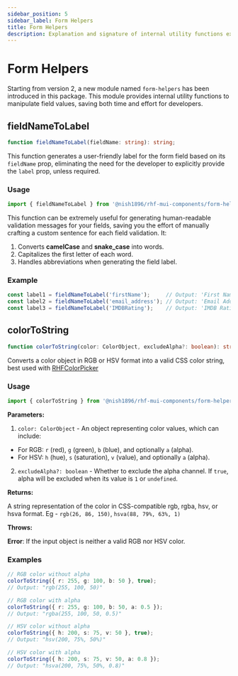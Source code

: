 ```yaml
---
sidebar_position: 5
sidebar_label: Form Helpers
title: Form Helpers
description: Explanation and signature of internal utility functions exported by the package. 
---
```


# Form Helpers

Starting from version 2, a new module named `form-helpers` has been introduced
in this package. This module provides internal utility functions to manipulate
field values, saving both time and effort for developers.

## fieldNameToLabel

```ts
function fieldNameToLabel(fieldName: string): string;
```

This function generates a user-friendly label for the form field based on its
`fieldName` prop, eliminating the need for the developer to explicitly
provide the `label` prop, unless required.

### Usage

```js
import { fieldNameToLabel } from '@nish1896/rhf-mui-components/form-helpers';
```

This function can be extremely useful for generating human-readable validation
messages for your fields, saving you the effort of manually crafting a custom
sentence for each field validation. It:

1. Converts **camelCase** and **snake_case** into words.
2. Capitalizes the first letter of each word.
3. Handles abbreviations when generating the field label.

### Example

```js
const label1 = fieldNameToLabel('firstName');     // Output: 'First Name'
const label2 = fieldNameToLabel('email_address'); // Output: 'Email Address'
const label3 = fieldNameToLabel('IMDBRating');    // Output: 'IMDB Rating'
```

## colorToString

```ts
function colorToString(color: ColorObject, excludeAlpha?: boolean): string;
```

Converts a color object in RGB or HSV format into a valid CSS color string,
best used with [RHFColorPicker](./components/misc/RHFColorPicker.mdx)

### Usage

```js
import { colorToString } from '@nish1896/rhf-mui-components/form-helpers';
```

**Parameters:**

1. `color: ColorObject` - An object representing color values, which can include:
- For RGB: `r` (red), `g` (green), `b` (blue), and optionally `a` (alpha).
- For HSV: `h` (hue), `s` (saturation), `v` (value), and optionally `a` (alpha).

2. `excludeAlpha?: boolean` - Whether to exclude the alpha channel. If `true`, alpha will be
excluded when its value is `1` or `undefined`.

**Returns:**

A string representation of the color in CSS-compatible rgb, rgba, hsv, or hsva format.
Eg - `rgb(26, 86, 150)`, `hsva(88, 79%, 63%, 1)`

**Throws:**

**Error**: If the input object is neither a valid RGB nor HSV color.

### Examples

```ts
// RGB color without alpha
colorToString({ r: 255, g: 100, b: 50 }, true);
// Output: "rgb(255, 100, 50)"

// RGB color with alpha
colorToString({ r: 255, g: 100, b: 50, a: 0.5 });
// Output: "rgba(255, 100, 50, 0.5)"

// HSV color without alpha
colorToString({ h: 200, s: 75, v: 50 }, true);
// Output: "hsv(200, 75%, 50%)"

// HSV color with alpha
colorToString({ h: 200, s: 75, v: 50, a: 0.8 });
// Output: "hsva(200, 75%, 50%, 0.8)"
```